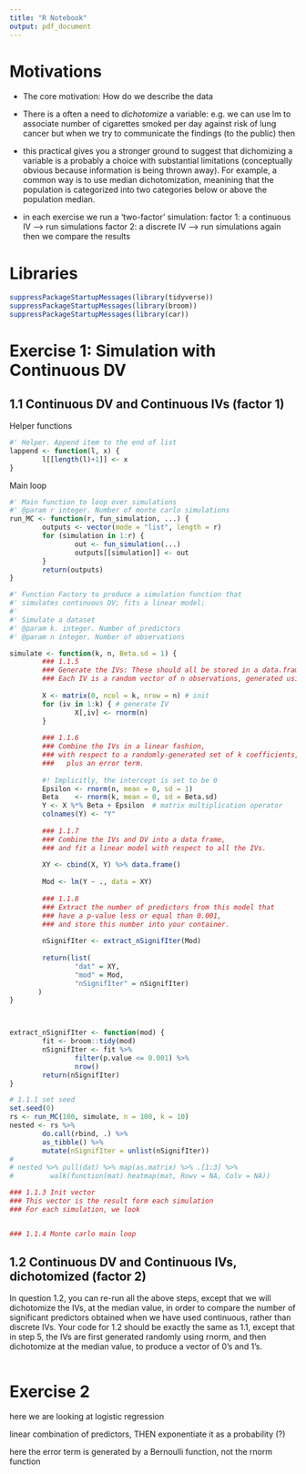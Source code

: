 ```yaml
---
title: "R Notebook"
output: pdf_document
---
```


# Motivations

- The core motivation: How do we describe the data

- There is a often a need to *dichotomize* a variable: 
e.g. we can use lm to associate number of cigarettes smoked per day against risk of lung cancer
but when we try to communicate the findings (to the public) then 

- this practical gives you a stronger ground to suggest that dichomizing a variable is a probably a choice with substantial limitations (conceptually obvious because information is being thrown away). For example, a common way is to use median dichotomization, meanining that the population is categorized into two categories below or above the population median.

- in each exercise we run a 'two-factor' simulation: 
factor 1: a continuous IV --> run simulations
factor 2: a discrete IV   --> run simulations again
then we compare the results


# Libraries
```r
suppressPackageStartupMessages(library(tidyverse))
suppressPackageStartupMessages(library(broom))
suppressPackageStartupMessages(library(car))
```


# Exercise 1: Simulation with Continuous DV

## 1.1 Continuous DV and Continuous IVs (factor 1)





Helper functions
```r
#' Helper. Append item to the end of list
lappend <- function(l, x) {
        l[[length(l)+1]] <- x
}
```

Main loop
```r
#' Main function to loop over simulations
#' @param r integer. Number of monte carlo simulations
run_MC <- function(r, fun_simulation, ...) {
        outputs <- vector(mode = "list", length = r)
        for (simulation in 1:r) {
                out <- fun_simulation(...)
                outputs[[simulation]] <- out
        }
        return(outputs)
}
```


```r
#' Function Factory to produce a simulation function that 
#' simulates continuous DV; fits a linear model; 
#' 
#' Simulate a dataset 
#' @param k. integer. Number of predictors
#' @param n integer. Number of observations

simulate <- function(k, n, Beta.sd = 1) {
        ### 1.1.5 
        ### Generate the IVs: These should all be stored in a data.frame. 
        ### Each IV is a random vector of n observations, generated using rnorm.
        
        X <- matrix(0, ncol = k, nrow = n) # init
        for (iv in 1:k) { # generate IV
                X[,iv] <- rnorm(n)
        }
        
        ### 1.1.6
        ### Combine the IVs in a linear fashion, 
        ### with respect to a randomly-generated set of k coefficients, 
        ###   plus an error term.
        
        #! Implicitly, the intercept is set to be 0
        Epsilon <- rnorm(n, mean = 0, sd = 1)
        Beta    <- rnorm(k, mean = 0, sd = Beta.sd)
        Y <- X %*% Beta + Epsilon  # matrix multiplication operator
        colnames(Y) <- "Y"
        
        ### 1.1.7
        ### Combine the IVs and DV into a data frame, 
        ### and fit a linear model with respect to all the IVs.
        
        XY <- cbind(X, Y) %>% data.frame()
        
        Mod <- lm(Y ~ ., data = XY)
        
        ### 1.1.8
        ### Extract the number of predictors from this model that 
        ### have a p-value less or equal than 0.001, 
        ### and store this number into your container.
        
        nSignifIter <- extract_nSignifIter(Mod)
        
        return(list(
                "dat" = XY, 
                "mod" = Mod, 
                "nSignifIter" = nSignifIter)
       )
}



extract_nSignifIter <- function(mod) {
        fit <- broom::tidy(mod)
        nSignifIter <- fit %>% 
                filter(p.value <= 0.001) %>% 
                nrow()
        return(nSignifIter)
}
```

```r

# 1.1.1 set seed
set.seed(0)
rs <- run_MC(100, simulate, n = 100, k = 10)
nested <- rs %>% 
        do.call(rbind, .) %>% 
        as_tibble() %>% 
        mutate(nSignifIter = unlist(nSignifIter))
# 
# nested %>% pull(dat) %>% map(as.matrix) %>% .[1:3] %>% 
#         walk(function(mat) heatmap(mat, Rowv = NA, Colv = NA))
```



```r
### 1.1.3 Init vector
### This vector is the result form each simulation
### For each simulation, we look 


### 1.1.4 Monte carlo main loop


```

## 1.2 Continuous DV and Continuous IVs, dichotomized (factor 2)

In question 1.2, you can re-run all the above steps, except that we will dichotomize the IVs, at the median value, in order to compare the number of significant predictors obtained when we have used continuous, rather than discrete IVs. Your code for 1.2 should be exactly the same as 1.1, except that in step 5, the IVs are first generated randomly using rnorm, and then dichotomize at the median value, to produce a vector of 0's and 1's. 

```r

```



# Exercise 2

here we are looking at logistic regression

linear combination of predictors, THEN exponentiate it as a probability (?)

here the error term is generated by a Bernoulli function, not the rnorm function


